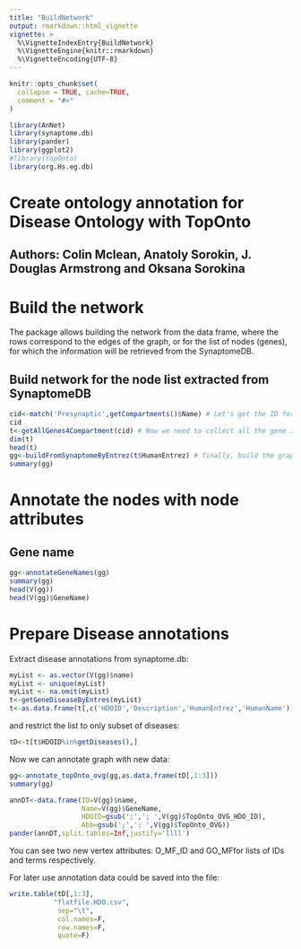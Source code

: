 ```yaml
---
title: "BuildNetwork"
output: rmarkdown::html_vignette
vignette: >
  %\VignetteIndexEntry{BuildNetwork}
  %\VignetteEngine{knitr::rmarkdown}
  %\VignetteEncoding{UTF-8}
---
```


```r
knitr::opts_chunk$set(
  collapse = TRUE, cache=TRUE,
  comment = "#>"
)
```

```r
library(AnNet)
library(synaptome.db)
library(pander)
library(ggplot2)
#library(topOnto) 
library(org.Hs.eg.db)
```
# Create ontology annotation for Disease Ontology with TopOnto
##  Authors: Colin Mclean, Anatoly Sorokin, J. Douglas Armstrong and Oksana Sorokina    

# Build the network

The package allows building the network from the data frame, where the rows correspond to the edges of the graph, or for the list of nodes (genes), for which the information will be retrieved from the SynaptomeDB.

## Build network for the node list extracted from SynaptomeDB

```r

cid<-match('Presynaptic',getCompartments()$Name) # Let's get the ID for presynaptic compartment
cid
t<-getAllGenes4Compartment(cid) # Now we need to collect all the gene IDs for presinaptic  compartment
dim(t)
head(t)
gg<-buildFromSynaptomeByEntrez(t$HumanEntrez) # finally, build the graph using respecctive gene EntrezIDs as node IDs
summary(gg)

```
# Annotate the nodes with node attributes
## Gene name
```r
gg<-annotateGeneNames(gg)
summary(gg)
head(V(gg))
head(V(gg)$GeneName)
```

# Prepare Disease annotations

Extract disease annotations from synaptome.db:
```r
myList <- as.vector(V(gg)$name)
myList <- unique(myList)
myList <- na.omit(myList)
t<-getGeneDiseaseByEntres(myList)
t<-as.data.frame(t[,c('HDOID','Description','HumanEntrez','HumanName')])
```

and restrict the list to only subset of diseases:
```r
tD<-t[t$HDOID%in%getDiseases(),]
```

Now we can annotate graph with new data:
```r
gg<-annotate_topOnto_ovg(gg,as.data.frame(tD[,1:3]))
summary(gg)
```

```r
annDT<-data.frame(ID=V(gg)$name,
                  Name=V(gg)$GeneName,
                  HDOID=gsub(';','; ',V(gg)$TopOnto_OVG_HDO_ID),
                  Abb=gsub(';','; ',V(gg)$TopOnto_OVG))
pander(annDT,split.tables=Inf,justify='llll')
```

You can see two new vertex attributes: O_MF_ID and GO_MFfor lists of IDs and
terms respectively. 

For later use annotation data could be saved into the file:
```r
write.table(tD[,1:3],
           "flatfile.HDO.csv",
            sep="\t",
            col.names=F,
            row.names=F,
            quote=F)
```
